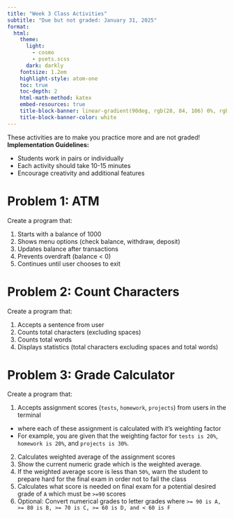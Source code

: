 ```yaml
---
title: "Week 3 Class Activities"
subtitle: "Due but not graded: January 31, 2025"
format:
  html:
    theme:
      light: 
        - cosmo
        - psets.scss
      dark: darkly
    fontsize: 1.2em
    highlight-style: atom-one
    toc: true
    toc-depth: 2
    html-math-method: katex
    embed-resources: true
    title-block-banner: linear-gradient(90deg, rgb(28, 84, 106) 0%, rgb(181, 89, 166) 100%)
    title-block-banner-color: white
---
```


These activities are to make you practice more and are not graded!
__Implementation Guidelines:__

- Students work in pairs or individually
- Each activity should take 10-15 minutes
- Encourage creativity and additional features
<br>

# Problem 1: ATM 
Create a program that:

1. Starts with a balance of 1000
2. Shows menu options (check balance, withdraw, deposit)
3. Updates balance after transactions
4. Prevents overdraft (balance < 0)
5. Continues until user chooses to exit

# Problem 2: Count Characters 
Create a program that:

1. Accepts a sentence from user
2. Counts total characters (excluding spaces)
3. Counts total words
4. Displays statistics (total characters excluding spaces and total words)

# Problem 3: Grade Calculator

Create a program that:

1. Accepts assignment scores (`tests`, `homework`, `projects`) from users in the terminal
  - where each of these assignment is calculated with it's weighting factor 
  - For example, you are given that the weighting factor for `tests is 20%`,  `homework is 20%`, and `projects is 30%`. 
2. Calculates weighted average of the assignment scores
3. Show the current numeric grade which is the weighted average.
4. If the weighted average score is less than `50%`, warn the student to prepare hard for the final exam in order not to fail the class
5. Calculates what score is needed on final exam for a potential desired grade of `A` which must be `>=90` scores
6. Optional: Convert numerical grades to letter grades where `>= 90 is A, >= 80 is B, >= 70 is C, >= 60 is D, and < 60 is F`
